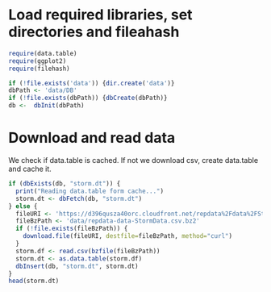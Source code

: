 
# Load required libraries, set directories and fileahash #

```r
require(data.table)
require(ggplot2)
require(filehash)

if (!file.exists('data')) {dir.create('data')}
dbPath <- 'data/DB'
if (!file.exists(dbPath)) {dbCreate(dbPath)}
db <-  dbInit(dbPath)

```

# Download and read data #

We check if data.table is cached. If not we download csv, create
data.table and cache it.

```r
if (dbExists(db, "storm.dt")) {
  print("Reading data.table form cache...")
  storm.dt <- dbFetch(db, "storm.dt")
} else {
  fileURI <- 'https://d396qusza40orc.cloudfront.net/repdata%2Fdata%2FStormData.csv.bz2'
  fileBzPath <- 'data/repdata-data-StormData.csv.bz2'
  if (!file.exists(fileBzPath)) {
    download.file(fileURI, destfile=fileBzPath, method="curl")
  }
  storm.df <- read.csv(bzfile(fileBzPath))
  storm.dt <- as.data.table(storm.df)
  dbInsert(db, "storm.dt", storm.dt)
}
head(storm.dt)
```

